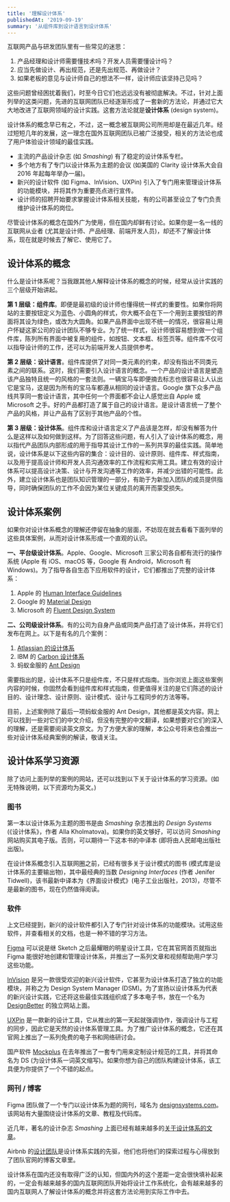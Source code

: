 ```yaml
---
title: '理解设计体系'
publishedAt: '2019-09-19'
summary: '从组件库到设计语言到设计体系'
---
```


互联网产品与研发团队里有一些常见的迷思：

1. 产品经理和设计师需要懂技术吗？开发人员需要懂设计吗？
2. 应当先做设计、再出规范，还是先出规范、再做设计？
3. 如果老板的意见与设计师自己的想法不一样，设计师应该坚持己见吗？

这些问题曾经困扰着我们，时至今日它们也远远没有被彻底解决。不过，针对上面列举的这类问题，先进的互联网团队已经逐渐形成了一套新的方法论，并通过它大大地改进了互联网领域的设计实践。这套方法论就是**设计体系** (design system)。

设计体系的概念早已有之，不过，这一概念被互联网公司所用却是在最近几年。经过短短几年的发展，这一理念在国外互联网团队已被广泛接受，相关的方法论也成了用户体验设计领域的最佳实践。

- 主流的产品设计杂志 (如 <i>Smashing</i>) 有了稳定的设计体系专栏。
- 多个地方有了专门以设计体系为主题的会议 (如美国的 Clarity 设计体系大会自 2016 年起每年举办一届)。
- 新兴的设计软件 (如 Figma、InVision、UXPin) 引入了专门用来管理设计体系的功能模块，并将其作为重要亮点进行宣传。
- 设计师的招聘开始要求掌握设计体系相关技能，有的公司甚至设立了专门负责维护设计体系的岗位。

尽管设计体系的概念在国外广为使用，但在国内却鲜有讨论。如果你是一名一线的互联网从业者 (尤其是设计师、产品经理、前端开发人员)，却还不了解设计体系，现在就是时候去了解它、使用它了。

## 设计体系的概念

什么是设计体系呢？当我跟其他人解释设计体系的概念的时候，经常从设计实践的三个层级开始讲起。

**第 1 层级：组件库**。即便是最初级的设计师也懂得统一样式的重要性。如果你将网站的主要按钮定义为蓝色、小圆角的样式，你大概不会在下一个用到主要按钮的界面将其设为绿色，或改为大圆角。如果产品界面中出现不统一的情况，很容易让用户怀疑这家公司的设计团队不够专业。为了统一样式，设计师很容易想到做一个组件库，陈列所有界面中被复用的组件，如按钮、文本框、标签页等。组件库不仅可以指导设计师的工作，还可以为前端开发人员提供参考。

**第 2 层级：设计语言**。组件库提供了对同一类元素的约束，却没有指出不同类元素之间的联系。这时，我们需要引入设计语言的概念。一个产品的设计语言是塑造该产品独特且统一的风格的一套法则。一辆宝马车即便摘去标志也很容易让人认出它是宝马，这是因为所有的宝马车都遵从相同的设计语言。Google 旗下众多产品线共享同一套设计语言，其中任何一个界面都不会让人感觉出自 Apple 或 Microsoft 之手。好的产品都打造了属于自己的设计语言。是设计语言统一了整个产品的风格，并让产品有了区别于其他产品的个性。

**第 3 层级：设计体系**。组件库和设计语言定义了产品该是怎样，却没有解答为什么是这样以及如何做到这样。为了回答这些问题，有人引入了设计体系的概念，用以指代产品团队内部形成的用于指导其设计工作的一系列共享的最佳实践。简单地说，设计体系是以下这些内容的集合：设计目的、设计原则、组件库、样式指南，以及用于提高设计师和开发人员沟通效率的工作流程和实用工具。建立有效的设计体系可以提高设计决策、设计与开发沟通等工作的效率，并减少出错的可能性。此外，建立设计体系也是团队知识管理的一部分，有助于为新加入团队的成员提供指导，同时确保团队的工作不会因为某位关键成员的离开而蒙受损失。

## 设计体系案例

如果你对设计体系概念的理解还停留在抽象的层面，不妨现在就去看看下面列举的这些具体案例，从而对设计体系形成一个直观的认识。

**一、平台级设计体系**。Apple、Google、Microsoft 三家公司各自都有流行的操作系统 (Apple 有 iOS、macOS 等，Google 有 Android，Microsoft 有 Windows)。为了指导各自生态下应用软件的设计，它们都推出了完整的设计体系：

1. Apple 的 [Human Interface Guidelines](https://developer.apple.com/design/human-interface-guidelines/)
2. Google 的 [Material Design](https://material.io/)
3. Microsoft 的 [Fluent Design System](https://www.microsoft.com/design/fluent/)

**二、公司级设计体系**。有的公司为自身产品或同类产品打造了设计体系，并将它们发布在网上。以下是有名的几个案例：

1. [Atlassian 的设计体系](https://atlassian.design/)
2. IBM 的 [Carbon 设计体系](https://www.carbondesignsystem.com/)
3. 蚂蚁金服的 [Ant Design](https://ant.design/)

需要指出的是，设计体系不只是组件库，不只是样式指南。当你浏览上面这些案例内容的时候，你固然会看到组件库和样式指南，但更值得关注的是它们陈述的设计目的、设计理念、设计原则、设计模式、设计与工程同步的方法等等。

目前，上述案例除了最后一项蚂蚁金服的 Ant Design，其他都是英文内容。网上可以找到一些对它们的中文介绍，但没有完整的中文翻译，如果想要对它们的深入的理解，还是需要阅读英文原文。为了方便大家的理解，本公众号将来也会推出一些对设计体系经典案例的解读，敬请关注。

## 设计体系学习资源

除了访问上面列举的案例的网站，还可以找到以下关于设计体系的学习资源。(如无特殊说明，以下资源均为英文。)

### 图书

第一本以设计体系为主题的图书是由 <i>Smashing</i> 杂志推出的 <i>Design Systems</i> (《设计体系》，作者 Alla Kholmatova)。如果你的英文够好，可以访问 <i>Smashing</i> 网站购买其电子版。否则，可以期待一下这本书的中译本 (即将由人民邮电出版社出版)。

在设计体系概念引入互联网圈之前，已经有很多关于设计模式的图书 (模式库是设计体系的主要输出物)，其中最经典的当数 <i>Designing Interfaces</i> (作者 Jenifer Tidwell)，该书最新中译本为《界面设计模式》(电子工业出版社，2013)，尽管不是最新的图书，现在仍然值得阅读。

### 软件

上文已经提到，新兴的设计软件都引入了专门针对设计体系的功能模块。试用这些软件，并查看相关的文档，也是一种不错的学习方法。

[Figma](figma.com) 可以说是继 Sketch 之后最耀眼的明星设计工具，它在其官网首页就指出 Figma 能很好地创建和管理设计体系，并推出了一系列文章和视频帮助用户学习这些功能。

[InVision](invisionapp.com) 是另一款很受欢迎的新兴设计软件，它甚至为设计体系打造了独立的功能模块，并称之为 Design System Manager (DSM)。为了宣扬以设计体系为代表的新兴设计实践，它还将这些最佳实践组织成了多本电子书，放在一个名为 [DesignBetter](designbetter.co) 的独立网站上面。

[UXPin](uxpin.com) 是一款新的设计工具，它从推出的第一天起就强调协作，强调设计与工程的同步，因此它是天然的设计体系管理工具。为了推广设计体系的概念，它还在其官网上推出了一系列免费的电子书和网络研讨会。

国产软件 [Mockplus](mockplus.cn) 在去年推出了一套专门用来定制设计规范的工具，并将其命名为 DS (为设计体系一词英文缩写)。如果你想为自己的团队构建设计体系，该工具便为你提供了一个不错的起点。

### 网刊 / 博客

Figma 团队做了一个专门以设计体系为题的网刊，域名为 [designsystems.com](designsystems.com)。该网站有大量围绕设计体系的文章、教程及代码库。

近几年，著名的设计杂志 <i>Smashing</i> 上面已经有越来越多的[关于设计体系的文章](https://www.smashingmagazine.com/category/design-systems)。

Airbnb 的[设计团队](airbnb.design)是设计体系实践的先驱，他们也将他们的探索过程与心得放到了团队官网的博客文章里。

设计体系在国内还没有取得广泛的认知，但国内外的这个差距一定会很快填补起来的，一定会有越来越多的国内互联网团队开始将设计工作系统化，会有越来越多的国内互联网人了解设计体系的概念并将这套方法论用到实际工作中去。
